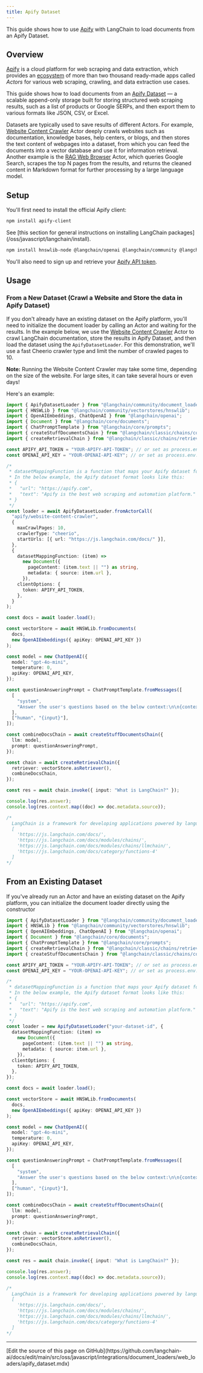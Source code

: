```yaml
---
title: Apify Dataset
---
```


This guide shows how to use [Apify](https://apify.com) with LangChain to load documents from an Apify Dataset.

## Overview

[Apify](https://apify.com) is a cloud platform for web scraping and data extraction,
which provides an [ecosystem](https://apify.com/store) of more than two thousand
ready-made apps called _Actors_ for various web scraping, crawling, and data extraction use cases.

This guide shows how to load documents
from an [Apify Dataset](https://docs.apify.com/platform/storage/dataset) — a scalable append-only
storage built for storing structured web scraping results,
such as a list of products or Google SERPs, and then export them to various
formats like JSON, CSV, or Excel.

Datasets are typically used to save results of different Actors.
For example, [Website Content Crawler](https://apify.com/apify/website-content-crawler) Actor
deeply crawls websites such as documentation, knowledge bases, help centers, or blogs,
and then stores the text content of webpages into a dataset,
from which you can feed the documents into a vector database and use it for information retrieval.
Another example is the [RAG Web Browser](https://apify.com/apify/rag-web-browser) Actor,
which queries Google Search, scrapes the top N pages from the results, and returns the cleaned
content in Markdown format for further processing by a large language model.

## Setup

You'll first need to install the official Apify client:

```bash npm
npm install apify-client
```
<Tip>
See [this section for general instructions on installing LangChain packages](/oss/javascript/langchain/install).
</Tip>

```bash npm
npm install hnswlib-node @langchain/openai @langchain/community @langchain/core
```

You'll also need to sign up and retrieve your [Apify API token](https://console.apify.com/settings/integrations).

## Usage

### From a New Dataset (Crawl a Website and Store the data in Apify Dataset)

If you don't already have an existing dataset on the Apify platform, you'll need to initialize the document loader by calling an Actor and waiting for the results.
In the example below, we use the [Website Content Crawler](https://apify.com/apify/website-content-crawler) Actor to crawl
LangChain documentation, store the results in Apify Dataset, and then load the dataset using the `ApifyDatasetLoader`.
For this demonstration, we'll use a fast Cheerio crawler type and limit the number of crawled pages to 10.

**Note:** Running the Website Content Crawler may take some time, depending on the size of the website. For large sites, it can take several hours or even days!

Here's an example:

```typescript
import { ApifyDatasetLoader } from "@langchain/community/document_loaders/web/apify_dataset";
import { HNSWLib } from "@langchain/community/vectorstores/hnswlib";
import { OpenAIEmbeddings, ChatOpenAI } from "@langchain/openai";
import { Document } from "@langchain/core/documents";
import { ChatPromptTemplate } from "@langchain/core/prompts";
import { createStuffDocumentsChain } from "@langchain/classic/chains/combine_documents";
import { createRetrievalChain } from "@langchain/classic/chains/retrieval";

const APIFY_API_TOKEN = "YOUR-APIFY-API-TOKEN"; // or set as process.env.APIFY_API_TOKEN
const OPENAI_API_KEY = "YOUR-OPENAI-API-KEY"; // or set as process.env.OPENAI_API_KEY

/*
 * datasetMappingFunction is a function that maps your Apify dataset format to LangChain documents.
 * In the below example, the Apify dataset format looks like this:
 * {
 *   "url": "https://apify.com",
 *   "text": "Apify is the best web scraping and automation platform."
 * }
 */
const loader = await ApifyDatasetLoader.fromActorCall(
  "apify/website-content-crawler",
  {
    maxCrawlPages: 10,
    crawlerType: "cheerio",
    startUrls: [{ url: "https://js.langchain.com/docs/" }],
  },
  {
    datasetMappingFunction: (item) =>
      new Document({
        pageContent: (item.text || "") as string,
        metadata: { source: item.url },
      }),
    clientOptions: {
      token: APIFY_API_TOKEN,
    },
  }
);

const docs = await loader.load();

const vectorStore = await HNSWLib.fromDocuments(
  docs,
  new OpenAIEmbeddings({ apiKey: OPENAI_API_KEY })
);

const model = new ChatOpenAI({
  model: "gpt-4o-mini",
  temperature: 0,
  apiKey: OPENAI_API_KEY,
});

const questionAnsweringPrompt = ChatPromptTemplate.fromMessages([
  [
    "system",
    "Answer the user's questions based on the below context:\n\n{context}",
  ],
  ["human", "{input}"],
]);

const combineDocsChain = await createStuffDocumentsChain({
  llm: model,
  prompt: questionAnsweringPrompt,
});

const chain = await createRetrievalChain({
  retriever: vectorStore.asRetriever(),
  combineDocsChain,
});

const res = await chain.invoke({ input: "What is LangChain?" });

console.log(res.answer);
console.log(res.context.map((doc) => doc.metadata.source));

/*
  LangChain is a framework for developing applications powered by language models.
  [
    'https://js.langchain.com/docs/',
    'https://js.langchain.com/docs/modules/chains/',
    'https://js.langchain.com/docs/modules/chains/llmchain/',
    'https://js.langchain.com/docs/category/functions-4'
  ]
*/
```

## From an Existing Dataset

If you've already run an Actor and have an existing dataset on the Apify platform, you can initialize the document loader directly using the constructor

```typescript
import { ApifyDatasetLoader } from "@langchain/community/document_loaders/web/apify_dataset";
import { HNSWLib } from "@langchain/community/vectorstores/hnswlib";
import { OpenAIEmbeddings, ChatOpenAI } from "@langchain/openai";
import { Document } from "@langchain/core/documents";
import { ChatPromptTemplate } from "@langchain/core/prompts";
import { createRetrievalChain } from "@langchain/classic/chains/retrieval";
import { createStuffDocumentsChain } from "@langchain/classic/chains/combine_documents";

const APIFY_API_TOKEN = "YOUR-APIFY-API-TOKEN"; // or set as process.env.APIFY_API_TOKEN
const OPENAI_API_KEY = "YOUR-OPENAI-API-KEY"; // or set as process.env.OPENAI_API_KEY

/*
 * datasetMappingFunction is a function that maps your Apify dataset format to LangChain documents.
 * In the below example, the Apify dataset format looks like this:
 * {
 *   "url": "https://apify.com",
 *   "text": "Apify is the best web scraping and automation platform."
 * }
 */
const loader = new ApifyDatasetLoader("your-dataset-id", {
  datasetMappingFunction: (item) =>
    new Document({
      pageContent: (item.text || "") as string,
      metadata: { source: item.url },
    }),
  clientOptions: {
    token: APIFY_API_TOKEN,
  },
});

const docs = await loader.load();

const vectorStore = await HNSWLib.fromDocuments(
  docs,
  new OpenAIEmbeddings({ apiKey: OPENAI_API_KEY })
);

const model = new ChatOpenAI({
  model: "gpt-4o-mini",
  temperature: 0,
  apiKey: OPENAI_API_KEY,
});

const questionAnsweringPrompt = ChatPromptTemplate.fromMessages([
  [
    "system",
    "Answer the user's questions based on the below context:\n\n{context}",
  ],
  ["human", "{input}"],
]);

const combineDocsChain = await createStuffDocumentsChain({
  llm: model,
  prompt: questionAnsweringPrompt,
});

const chain = await createRetrievalChain({
  retriever: vectorStore.asRetriever(),
  combineDocsChain,
});

const res = await chain.invoke({ input: "What is LangChain?" });

console.log(res.answer);
console.log(res.context.map((doc) => doc.metadata.source));

/*
  LangChain is a framework for developing applications powered by language models.
  [
    'https://js.langchain.com/docs/',
    'https://js.langchain.com/docs/modules/chains/',
    'https://js.langchain.com/docs/modules/chains/llmchain/',
    'https://js.langchain.com/docs/category/functions-4'
  ]
*/
```

---

<Callout icon="pen-to-square" iconType="regular">
  [Edit the source of this page on GitHub](https://github.com/langchain-ai/docs/edit/main/src/oss/javascript/integrations/document_loaders/web_loaders/apify_dataset.mdx)
</Callout>
